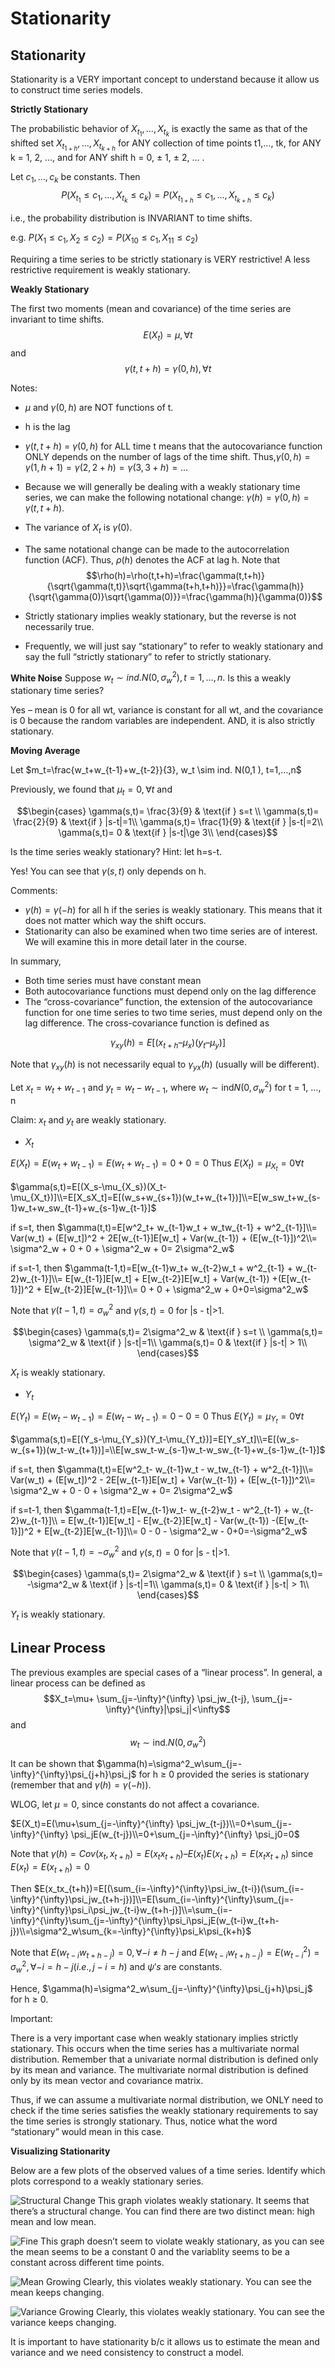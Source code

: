 # Stationarity

## Stationarity 

Stationarity is a VERY important concept to understand because it allow us to construct time series models.  

:::{.definition }

**Strictly Stationary**

The probabilistic behavior of $X_{t_1},...,X_{t_k}$ is exactly the same as that of the shifted set $X_{t_{1+h}},...,X_{t_{k+h}}$  for ANY collection of time points t1,…, tk, for ANY k = 1, 2, …, and for ANY shift h = 0, $\pm$ 1, $\pm$ 2, … .

Let $c_1,…, c_k$ be constants. Then$$P(X_{t_1}\leq{c_1},...,X_{t_k}\leq{c_k})=P(X_{t_{1+h}}\leq{c_{1}},...,X_{t_{k+h}}\leq{c_k})$$ 

i.e., the probability distribution is INVARIANT to time shifts. 
:::

e.g. $P(X_1\leq{c_1}, X_2\leq{c_2})=P(X_{10}\leq{c_1}, X_{11}\leq{c_2})$

Requiring a time series to be strictly stationary is VERY restrictive! A less restrictive requirement is weakly stationary.  

:::{.definition }

**Weakly Stationary**

The first two moments (mean and covariance) of the time series are invariant to time shifts. $$E(X_t)=\mu, \forall t$$ and $$ \gamma(t,t+h)=\gamma(0,h), \forall t$$
:::


Notes:

- $\mu$ and $\gamma(0,h)$ are NOT functions of t.  
- h is the lag  
- $\gamma(t, t+h)$ = $\gamma(0,h)$ for ALL time t means that the autocovariance function ONLY depends on the number of lags of the time shift. Thus,$\gamma(0,h) = \gamma(1, h+1) = \gamma(2, 2+h) = \gamma(3, 3+h) = …$
- Because we will generally be dealing with a weakly stationary time series, we can make the following notational change: $\gamma(h)=\gamma(0,h)=\gamma(t, t+h).$  
- The variance of $X_t$ is $\gamma(0)$.
- The same notational change can be made to the autocorrelation function (ACF). Thus, $\rho(h)$ denotes the ACF at lag h. Note that$$\rho(h)=\rho(t,t+h)=\frac{\gamma(t,t+h)}{\sqrt{\gamma(t,t)}\sqrt{\gamma(t+h,t+h)}}=\frac{\gamma(h)}{\sqrt{\gamma(0)}\sqrt{\gamma(0)}}=\frac{\gamma(h)}{\gamma(0)}$$

- Strictly stationary implies weakly stationary, but the reverse is not necessarily true.  
- Frequently, we will just say “stationary” to refer to weakly stationary and say the full “strictly stationary” to refer to strictly stationary.

:::{.example }
**White Noise**
Suppose $w_t \sim ind. N(0,\sigma^2_w ), t=1,…,n.$ Is this a weakly stationary time series? 

Yes – mean is 0 for all wt, variance is constant for all wt, and the covariance is 0 because the random variables are independent. AND, it is also strictly stationary. 

:::


:::{.example }

**Moving Average**

Let $m_t=\frac{w_t+w_{t-1}+w_{t-2}}{3}, w_t \sim ind. N(0,1 ), t=1,…,n$

Previously, we found that $\mu_t=0, \forall t$ and 

$$\begin{cases}
  \gamma(s,t)= \frac{3}{9} & \text{if } s=t \\
  \gamma(s,t)= \frac{2}{9} & \text{if } |s-t|=1\\
  \gamma(s,t)= \frac{1}{9} & \text{if } |s-t|=2\\
  \gamma(s,t)= 0 & \text{if } |s-t|\ge 3\\
\end{cases}$$

Is the time series weakly stationary? Hint: let h=s-t. 

Yes! You can see that $\gamma(s,t)$ only depends on h.

:::


Comments: 

- $\gamma(h) = \gamma(-h)$ for all h if the series is weakly stationary. This means that it does not matter which way the shift occurs.  
- Stationarity can also be examined when two time series are of interest. We will examine this in more detail later in the course.

In summary,  

- Both time series must have constant mean
- Both autocovariance functions must depend only on the lag difference
- The “cross-covariance” function, the extension of the autocovariance function for one time series to two time series, must depend only on the lag difference. The cross-covariance function is defined as 

$$\gamma_{xy}(h) = E[(x_{t+h} – \mu_x)(y_t – \mu_y)]$$

Note that $\gamma_{xy}(h)$  is not necessarily equal to $\gamma_{yx}(h)$  (usually will be different).

:::{.example }

Let $x_t = w_t + w_{t-1}$ and $y_t = w_t - w_{t-1}$, where $w_t \sim \mathrm{ind}N(0,\sigma^2_w )$ for t = 1, …, n

Claim: $x_t$ and $y_t$ are weakly stationary.
:::

:::{.proof }
- $X_t$

$E(X_t)=E(w_t+w_{t-1})=E(w_t+w_{t-1})=0+0=0$
Thus $E(X_t)=\mu_{X_t}=0 \forall t$

$\gamma(s,t)=E[(X_s-\mu_{X_s})(X_t-\mu_{X_t})]\\=E[X_sX_t]=E[(w_s+w_{s+1})(w_t+w_{t+1})]\\=E[w_sw_t+w_{s-1}w_t+w_sw_{t-1}+w_{s-1}w_{t-1}]$


if s=t, then $\gamma(t,t)=E[w^2_t+ w_{t-1}w_t + w_tw_{t-1} +  w^2_{t-1}]\\= Var(w_t) + (E[w_t])^2 + 2E[w_{t-1}]E[w_t] + Var(w_{t-1}) + (E[w_{t-1}])^2\\= \sigma^2_w + 0 + 0 + \sigma^2_w + 0= 2\sigma^2_w$

if s=t-1, then $\gamma(t-1,t)=E[w_{t-1}w_t+ w_{t-2}w_t + w^2_{t-1} +  w_{t-2}w_{t-1}]\\= E[w_{t-1}]E[w_t] + E[w_{t-2}]E[w_t] + Var(w_{t-1}) +(E[w_{t-1}])^2 + E[w_{t-2}]E[w_{t-1}]\\=  0 + 0 + \sigma^2_w + 0+0=\sigma^2_w$

Note that $\gamma(t - 1, t) = \sigma^2_w$  and $\gamma(s,t) = 0$ for |s - t|>1.  

$$\begin{cases}
  \gamma(s,t)= 2\sigma^2_w & \text{if } s=t \\
  \gamma(s,t)= \sigma^2_w & \text{if } |s-t|=1\\
  \gamma(s,t)= 0 & \text{if } |s-t| > 1\\
\end{cases}$$

$X_t$ is weakly stationary.


- $Y_t$


$E(Y_t)=E(w_t-w_{t-1})=E(w_t-w_{t-1})=0-0=0$
Thus $E(Y_t)=\mu_{Y_t}=0 \forall t$

$\gamma(s,t)=E[(Y_s-\mu_{Y_s})(Y_t-\mu_{Y_t})]=E[Y_sY_t]\\=E[(w_s-w_{s+1})(w_t-w_{t+1})]=\\E[w_sw_t-w_{s-1}w_t-w_sw_{t-1}+w_{s-1}w_{t-1}]$

if s=t, then $\gamma(t,t)=E[w^2_t- w_{t-1}w_t - w_tw_{t-1} +  w^2_{t-1}]\\= Var(w_t) + (E[w_t])^2 - 2E[w_{t-1}]E[w_t] + Var(w_{t-1}) + (E[w_{t-1}])^2\\= \sigma^2_w + 0 - 0 + \sigma^2_w + 0= 2\sigma^2_w$

if s=t-1, then $\gamma(t-1,t)=E[w_{t-1}w_t- w_{t-2}w_t - w^2_{t-1} +  w_{t-2}w_{t-1}]\\ = E[w_{t-1}]E[w_t] - E[w_{t-2}]E[w_t] - Var(w_{t-1}) -(E[w_{t-1}])^2 + E[w_{t-2}]E[w_{t-1}]\\=  0 - 0 - \sigma^2_w - 0+0=-\sigma^2_w$

Note that $\gamma(t - 1, t) = -\sigma^2_w$  and $\gamma(s,t) = 0$ for |s - t|>1.  

$$\begin{cases}
  \gamma(s,t)= 2\sigma^2_w & \text{if } s=t \\
  \gamma(s,t)= -\sigma^2_w & \text{if } |s-t|=1\\
  \gamma(s,t)= 0 & \text{if } |s-t| > 1\\
\end{cases}$$

$Y_t$ is weakly stationary.
:::


## Linear Process

The previous examples are special cases of a “linear process”. In general, a linear process can be defined as $$X_t=\mu+ \sum_{j=-\infty}^{\infty} \psi_jw_{t-j}, \sum_{j=-\infty}^{\infty}|\psi_j|<\infty$$ and $$w_t\sim\mathrm{ind.}N(0,\sigma^2_w)$$

It can be shown that $\gamma(h)=\sigma^2_w\sum_{j=-\infty}^{\infty}\psi_{j+h}\psi_j$ for h $\geq$ 0 provided the series is stationary (remember that and $\gamma(h) = \gamma(-h)$).

:::{.proof }

WLOG, let $\mu=0$, since constants do not affect a covariance.

$E(X_t)=E(\mu+\sum_{j=-\infty}^{\infty} \psi_jw_{t-j})\\=0+\sum_{j=-\infty}^{\infty} \psi_jE(w_{t-j})\\=0+\sum_{j=-\infty}^{\infty} \psi_j0=0$

Note that $\gamma(h) = Cov(x_t, x_{t+h}) = E(x_tx_{t+h}) – E(x_t)E(x_{t+h}) = E(x_tx_{t+h})$ since $E(x_t) = E(x_{t+h}) = 0$

Then $E(x_tx_{t+h})=E[(\sum_{i=-\infty}^{\infty}\psi_iw_{t-i})(\sum_{i=-\infty}^{\infty}\psi_jw_{t+h-j})]\\=E[\sum_{i=-\infty}^{\infty}\sum_{j=-\infty}^{\infty}\psi_i\psi_jw_{t-i}w_{t+h-j}]\\=\sum_{i=-\infty}^{\infty}\sum_{j=-\infty}^{\infty}\psi_i\psi_jE(w_{t-i}w_{t+h-j})\\=\sigma^2_w\sum_{k=-\infty}^{\infty}\psi_k\psi_{k+h}$

Note that $E(w_{t-i}w_{t+h-j})=0, \forall -i\ne{h-j}$ and $E(w_{t-i}w_{t+h-j})=E(w^2_{t-i})=\sigma^2_w ,\forall -i=h-j ( i.e.,j-i=h)$ and $\psi's$ are constants.

Hence, $\gamma(h)=\sigma^2_w\sum_{j=-\infty}^{\infty}\psi_{j+h}\psi_j$ for h $\geq$ 0.
:::


Important:

There is a very important case when weakly stationary implies strictly stationary. This occurs when the time series has a multivariate normal distribution. Remember that a univariate normal distribution is defined only by its mean and variance. The multivariate normal distribution is defined only by its mean vector and covariance matrix.  

Thus, if we can assume a multivariate normal distribution, we ONLY need to check if the time series satisfies the weakly stationary requirements to say the time series is strongly stationary. Thus, notice what the word “stationary” would mean in this case. 

:::{.example }

**Visualizing Stationarity**

Below are a few plots of the observed values of a time series. Identify which plots correspond to a weakly stationary series.

![Structural Change](Stationarity-graph1.png)
This graph violates weakly stationary. It seems that there's a structural change. You can find there are two distinct mean: high mean and low mean. 

![Fine](Stationarity-graph2.png)
This graph doesn't seem to violate weakly stationary, as you can see the mean seems to be a constant 0 and the variablity seems to be a constant across different time points. 

![Mean Growing](Stationarity-graph3.png)
Clearly, this violates weakly stationary. You can see the mean keeps changing.

![Variance Growing](Stationarity-graph4.jpg)
Clearly, this violates weakly stationary. You can see the variance keeps changing.

:::

It is important to have stationarity b/c it allows us to estimate the mean and variance and we need consistency to construct a model.




